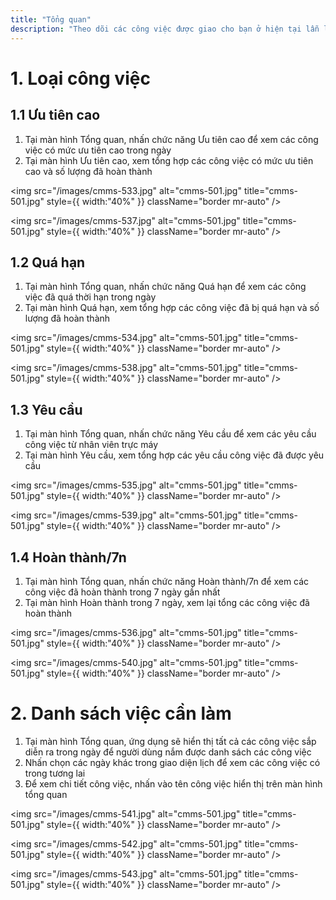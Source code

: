 ```yaml
---
title: "Tổng quan"
description: "Theo dõi các công việc được giao cho bạn ở hiện tại lẫn lịch làm việc tương lai trong màn hình tổng quan."
---
```


# 1. Loại công việc

## 1.1 Ưu tiên cao

1. Tại màn hình Tổng quan, nhấn chức năng Ưu tiên cao để xem các công việc có mức ưu tiên cao trong ngày
2. Tại màn hình Ưu tiên cao, xem tổng hợp các công việc có mức ưu tiên cao và số lượng đã hoàn thành

<img
  src="/images/cmms-533.jpg"
  alt="cmms-501.jpg"
  title="cmms-501.jpg"
  style={{ width:"40%" }}
  className="border mr-auto"
/>

<img
  src="/images/cmms-537.jpg"
  alt="cmms-501.jpg"
  title="cmms-501.jpg"
  style={{ width:"40%" }}
  className="border mr-auto"
/>

## 1.2 Quá hạn

1. Tại màn hình Tổng quan, nhấn chức năng Quá hạn để xem các công việc đã quá thời hạn trong ngày
2. Tại màn hình Quá hạn, xem tổng hợp các công việc đã bị quá hạn và số lượng đã hoàn thành

<img
  src="/images/cmms-534.jpg"
  alt="cmms-501.jpg"
  title="cmms-501.jpg"
  style={{ width:"40%" }}
  className="border mr-auto"
/>

<img
  src="/images/cmms-538.jpg"
  alt="cmms-501.jpg"
  title="cmms-501.jpg"
  style={{ width:"40%" }}
  className="border mr-auto"
/>

## 1.3 Yêu cầu

1. Tại màn hình Tổng quan, nhấn chức năng Yêu cầu để xem các yêu cầu công việc từ nhân viên trực máy
2. Tại màn hình Yêu cầu, xem tổng hợp các yêu cầu công việc đã được yêu cầu

<img
  src="/images/cmms-535.jpg"
  alt="cmms-501.jpg"
  title="cmms-501.jpg"
  style={{ width:"40%" }}
  className="border mr-auto"
/>

<img
  src="/images/cmms-539.jpg"
  alt="cmms-501.jpg"
  title="cmms-501.jpg"
  style={{ width:"40%" }}
  className="border mr-auto"
/>

## 1.4 Hoàn thành/7n

1. Tại màn hình Tổng quan, nhấn chức năng Hoàn thành/7n  để xem các công việc đã hoàn thành trong 7 ngày gần nhất
2. Tại màn hình Hoàn thành trong 7 ngày, xem lại tổng các công việc đã hoàn thành

<img
  src="/images/cmms-536.jpg"
  alt="cmms-501.jpg"
  title="cmms-501.jpg"
  style={{ width:"40%" }}
  className="border mr-auto"
/>

<img
  src="/images/cmms-540.jpg"
  alt="cmms-501.jpg"
  title="cmms-501.jpg"
  style={{ width:"40%" }}
  className="border mr-auto"
/>

# 2. Danh sách việc cần làm

1. Tại màn hình Tổng quan, ứng dụng sẽ hiển thị tất cả các công việc sắp diễn ra trong ngày để người dùng nắm được danh sách các công việc
2. Nhấn chọn các ngày khác trong giao diện lịch để xem các công việc có trong tương lai
3. Để xem chi tiết công việc, nhấn vào tên công việc hiển thị trên màn hình tổng quan

<img
  src="/images/cmms-541.jpg"
  alt="cmms-501.jpg"
  title="cmms-501.jpg"
  style={{ width:"40%" }}
  className="border mr-auto"
/>

<img
  src="/images/cmms-542.jpg"
  alt="cmms-501.jpg"
  title="cmms-501.jpg"
  style={{ width:"40%" }}
  className="border mr-auto"
/>

<img
  src="/images/cmms-543.jpg"
  alt="cmms-501.jpg"
  title="cmms-501.jpg"
  style={{ width:"40%" }}
  className="border mr-auto"
/>